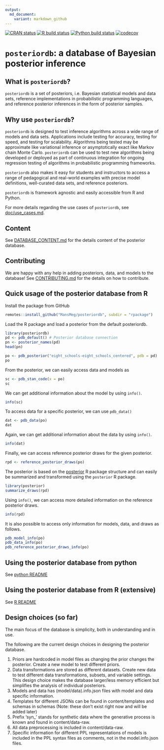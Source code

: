 ```yaml
---
output:
  md_document:
    variant: markdown_github
---
```


<!-- README.md is generated from README.Rmd. Please edit that file -->


[![CRAN
status](https://www.r-pkg.org/badges/version/posterior)](https://CRAN.R-project.org/package=posterior)
[![R build status](https://github.com/MansMeg/posteriordb/workflows/workflow-r/badge.svg)](https://github.com/MansMeg/posteriordb/actions)
[![Python build status](https://github.com/MansMeg/posteriordb/workflows/workflow-python/badge.svg)](https://github.com/MansMeg/posteriordb/actions)
[![codecov](https://codecov.io/gh/MansMeg/posteriordb/branch/master/graph/badge.svg)](https://codecov.io/gh/MansMeg/posteriordb)

# `posteriordb`: a database of Bayesian posterior inference

## What is `posteriordb`?

`posteriordb` is a set of posteriors, i.e. Bayesian statistical models and data sets, reference implementations in probabilistic programming languages, and reference posterior inferences in the form of posterior samples.

## Why use `posteriordb`?

`posteriordb` is designed to test inference algorithms across a wide range of models and data sets.  Applications include testing for accuracy, testing for speed, and testing for scalability.  Algorithms being tested may be approximate like variational inference or asymptotically exact like Markov chain Monte Carlo.  `posteriordb` can be used to test new algorithms being developed or deployed as part of continuous integration for ongoing regression testing of algorithms in probabilistic programming frameworks.

`posteriordb` also makes it easy for students and instructors to access a range of pedagogical and real-world examples with precise model definitions, well-curated data sets, and reference posteriors.

`posteriordb` is framework agnostic and easily accessible from R and Python.

For more details regarding the use cases of  `posteriordb`, see [doc/use_cases.md](https://github.com/MansMeg/posteriordb/blob/master/doc/use_cases.md).




## Content

See [DATABASE_CONTENT.md](https://github.com/MansMeg/posteriordb/blob/master/doc/DATABASE_CONTENT.md) for the details content of the posterior database.

## Contributing

We are happy with any help in adding posteriors, data, and models to the database! See [CONTRIBUTING.md](https://github.com/MansMeg/posteriordb/blob/master/doc/CONTRIBUTING.md) for the details on how to contribute.


## Quick usage of the posterior database from R

Install the package from GitHub

```r
remotes::install_github("MansMeg/posteriordb", subdir = "rpackage")
```

Load the R package and load a posterior from the default posteriordb.

```r
library(posteriordb)
pd <- pdb_default() # Posterior database connection
pn <- posterior_names(pd)
head(pn)
```

```r
po <- pdb_posterior("eight_schools-eight_schools_centered", pdb = pd)
po
```

From the posterior, we can easily access data and models as

```r
sc <- pdb_stan_code(x = po)
sc
```

We can get additional information about the model by using `info()`.

```r
info(sc)
```

To access data for a specific posterior, we can use `pdb_data()`

```r
dat <- pdb_data(po)
dat
```

Again, we can get additional information about the data by using `info()`.

```r
info(dat)
```

Finally, we can access reference posterior draws for the given posterior.

```r
rpd <- reference_posterior_draws(po)
```

The posterior is based on the [posterior](https://github.com/jgabry/posterior) R package structure and can easily be summarized and transformed using the `posterior` R package.

```r
library(posterior)
summarize_draws(rpd)
```

Using `info()`, we can access more detailed information on the reference posterior draws.

```r
info(rpd)
```

It is also possible to access only information for models, data, and draws as follows.

```r
pdb_model_info(po)
pdb_data_info(po)
pdb_reference_posterior_draws_info(po)
```

## Using the posterior database from python
See [python README](./python/README.md)

## Using the posterior database from R (extensive)
See [R README](./rpackage/README.md)

## Design choices (so far)

The main focus of the database is simplicity, both in understanding and in use.

The following are the current design choices in designing the posterior database.

1. Priors are hardcoded in model files as changing the prior changes the posterior.
   Create a new model to test different priors.
1. Data transformations are stored as different datasets.
   Create new data to test different data transformations, subsets, and variable settings. This design choice makes the database larger/less memory efficient but simplifies the analysis of individual posteriors.
1. Models and data has (model/data).info.json files with model and data specific information.
1. Templates for different JSONs can be found in content/templates and schemas in schemas (Note: these don't exist right now and will be added later)
1. Prefix 'syn_' stands for synthetic data where the generative process is known and found in content/data-raw.
1. All data preprocessing is included in content/data-raw.
1. Specific information for different PPL representations of models is included in the PPL syntax files as comments, not in the model.info.json files.
